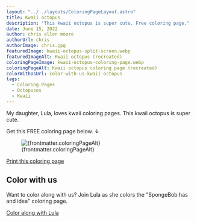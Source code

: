 ```yaml
---
layout: "../../layouts/ColoringPageLayout.astro"
title: Kwaii octopus
description: "This kwaii octopus is super cute. Free coloring page."
date: June 15, 2022
author: chris allen moore
authorUrl: chris
authorImage: chris.jpg
featuredImage: kwaii-octopus-split-screen.webp
featuredImageAlt: Kwaii octopus (recreated)
coloringPageImage: kwaii-octopus-coloring-page.webp
coloringPageAlt: Kwaii octopus coloring page (recreated)
colorWithUsUrl: color-with-us-kwaii-octopus
tags:
  - Coloring Pages
  - Octopuses
  - Kwaii
---
```


My daughter, Lula, loves kwaii coloring pages. This kwaii octopus is super cute.

Get this FREE coloring page below. ↓

<figure class="text-center mt-0">
  <img
    src={`/images/coloring-pages/${frontmatter.coloringPageImage}/`}
    alt={frontmatter.coloringPageAlt}
    class="w-full"
  />
  <figcaption class="text-sm">{frontmatter.coloringPageAlt}</figcaption>
</figure>

<div class="text-center">
  <a
    target="_blank"
    href={`/images/coloring-pages/${frontmatter.coloringPageImage}/`}
    class="no-underline bg-paradiso-600 hover:bg-paradiso-700 text-white py-4 px-5 rounded-full leading-normal"
  >
    <span>Print this coloring page</span>
  </a>
</div>

## Color with us

Want to color along with us? Join Lula as she colors the "SpongeBob has and idea" coloring page.

<div class="text-center">
  <a
    target="_blank"
    href={`/blog/${frontmatter.colorWithUsUrl}/`}
    class="no-underline bg-paradiso-600 hover:bg-paradiso-700 text-white py-4 px-5 rounded-full leading-normal"
  >
    <span>Color along with Lula</span>
  </a>
</div>
